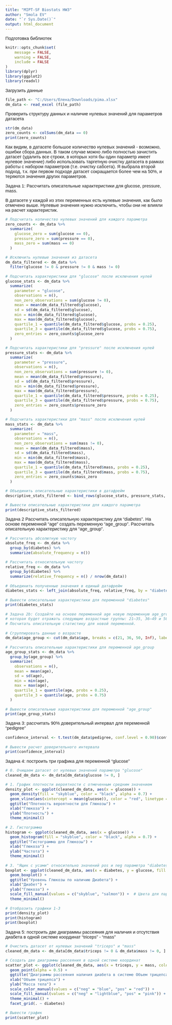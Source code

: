 ---
title: "MIPT-SF Biostats HW3"
author: "Smola EV"
date: "`r Sys.Date()`"
output: html_document
---
```{=html}
<style type="text/css">
body{
  font-family: Arial;
  font-size: 11pt;
}
/* Headers */
h1, h2{
  font-size: 16pt;
}
</style>
```

Подготовка библиотек

```{r setup, include=TRUE, message=FALSE, warning=FALSE}
knitr::opts_chunk$set(
	message = FALSE,
	warning = FALSE,
	include = FALSE
)
library(dplyr)
library(ggplot2)
library(readxl)
```


Загрузить данные

```{r, include=TRUE}
file_path <- "C:/Users/Елена/Downloads/pima.xlsx"
dm_data <- read_excel (file_path)
```

Проверить структуру данных и наличие нулевых значений для параметров датасета

```{r, include=TRUE}
str(dm_data)
zero_counts <- colSums(dm_data == 0)
print(zero_counts)
```

Как видим, в датасете большое количество нулевых значений - возможно, ошибки сбора данных. В таком случае можно либо полностью зачистить датасет (удалить все строки, в которых хотя бы один параметр имеет нулевое значение) либо использовать таргетную очистку датасета в рамках работы с набором параметров (т.е. очистку сабсета). Я выбрала второй подход, т.к. при первом подходе датасет сокращается более чем на 50%, и теряются значения других параметров.

Задача 1: Рассчитать описательные характеристики для glucose, pressure, mass.

В датасете у каждой из этих переменных есть нулевые значения, как было отмечено выше. Нулевые значения нужно исключить, чтобы они не влияли на расчет характеристик.

```{r, include=TRUE}
# Подсчитать количество нулевых значений для каждого параметра
zero_counts <- dm_data %>%
  summarize(
    glucose_zero = sum(glucose == 0),
    pressure_zero = sum(pressure == 0),
    mass_zero = sum(mass == 0)
  )

# Исключить нулевые значения из датасета
dm_data_filtered <- dm_data %>%
  filter(glucose != 0 & pressure != 0 & mass != 0)

# Подсчитать характеристики для "glucose" после исключения нулей
glucose_stats <- dm_data %>%
  summarize(
    parameter = "glucose",
    observations = n(),
    non_zero_observations = sum(glucose != 0),
    mean = mean(dm_data_filtered$glucose),
    sd = sd(dm_data_filtered$glucose),
    min = min(dm_data_filtered$glucose),
    max = max(dm_data_filtered$glucose),
    quartile_1 = quantile(dm_data_filtered$glucose, probs = 0.25),
    quartile_3 = quantile(dm_data_filtered$glucose, probs = 0.75),
    zero_entries = zero_counts$glucose_zero
  )

# Подсчитать характеристики для "pressure" после исключения нулей
pressure_stats <- dm_data %>%
  summarize(
    parameter = "pressure",
    observations = n(),
    non_zero_observations = sum(pressure != 0),
    mean = mean(dm_data_filtered$pressure),
    sd = sd(dm_data_filtered$pressure),
    min = min(dm_data_filtered$pressure),
    max = max(dm_data_filtered$pressure),
    quartile_1 = quantile(dm_data_filtered$pressure, probs = 0.25),
    quartile_3 = quantile(dm_data_filtered$pressure, probs = 0.75),
    zero_entries = zero_counts$pressure_zero
  )

# Подсчитать характеристики для "mass" после исключения нулей
mass_stats <- dm_data %>%
  summarize(
    parameter = "mass",
    observations = n(),
    non_zero_observations = sum(mass != 0),
    mean = mean(dm_data_filtered$mass),
    sd = sd(dm_data_filtered$mass),
    min = min(dm_data_filtered$mass),
    max = max(dm_data_filtered$mass),
    quartile_1 = quantile(dm_data_filtered$mass, probs = 0.25),
    quartile_3 = quantile(dm_data_filtered$mass, probs = 0.75),
    zero_entries = zero_counts$mass_zero
  )

# Объединить описательные характеристики в датафрейм
descriptive_stats_filtered <- bind_rows(glucose_stats, pressure_stats, mass_stats)

# Вывести описательные характеристики для каждого параметра
print(descriptive_stats_filtered)
```

Задача 2
Рассчитать описательную характеристику для "diabetes". На основе переменной "age" создать переменную "age_group". Рассчитать описательную характеристику для "age_group".

```{r, include=TRUE}
# Рассчитать абсолютную частоту
absolute_freq <- dm_data %>%
  group_by(diabetes) %>%
  summarize(absolute_frequency = n())

# Рассчитать относительную частоту
relative_freq <- dm_data %>%
  group_by(diabetes) %>%
  summarize(relative_frequency = n() / nrow(dm_data))

# Объединить полученные значения в единый датафрейм
diabetes_stats <- left_join(absolute_freq, relative_freq, by = "diabetes")

# Вывести описательные характеристики для переменной "diabetes"
print(diabetes_stats)

# Задача 2b: Создайте на основе переменной age новую переменную age_group, 
# которая будет отражать следующие возрастные группы: 21–35, 36–49 и 50+. 
# Посчитать описательную статистику для новой переменной.

# Сгруппировать данные о возрасте 
dm_data$age_group <- cut(dm_data$age, breaks = c(21, 36, 50, Inf), labels = c("21-35", "36-49", "50 plus"), right = FALSE)

# Рассчитать описательные характеристики для переменной age_group
age_group_stats <- dm_data %>%
  group_by(age_group) %>%
  summarize(
    observations = n(),
    mean = mean(age),
    sd = sd(age),
    min = min(age),
    max = max(age),
    quartile_1 = quantile(age, probs = 0.25),
    quartile_3 = quantile(age, probs = 0.75)
  )

# Вывести описательные характеристики для переменной "age_group"
print(age_group_stats)
```

Задача 3: рассчитать 90% доверительный интервал для переменной "pedigree"

```{r, include=TRUE}
confidence_interval <- t.test(dm_data$pedigree, conf.level = 0.90)$conf.int

# Вывести расчет доверительного интервала
print(confidence_interval)
```

Задача 4: построить три графика для переменной "glucose"

```{r, include=TRUE}
# 0. Очищаем датасет от нулевых значений параметра "glucose"
cleaned_dm_data <- dm_data[dm_data$glucose != 0, ]

# 1. График плотности вероятности с отмеченным средним значением
density_plot <- ggplot(cleaned_dm_data, aes(x = glucose)) +
  geom_density(fill = "skyblue", color = "black", alpha = 0.7) +
  geom_vline(aes(xintercept = mean(glucose)), color = "red", linetype = "dashed", size = 1) +
  ggtitle("Плотность вероятности для Глюкозы") +
  xlab("Глюкоза") +
  ylab("Плотность") +
  theme_minimal()

# 2. Гистограмма
histogram <- ggplot(cleaned_dm_data, aes(x = glucose)) +
  geom_histogram(fill = "skyblue", color = "black", alpha = 0.7) +
  ggtitle("Гистограмма для Глюкозы") +
  xlab("Глюкоза") +
  ylab("Частота") +
  theme_minimal()

# 3. "Ящик с усами" относительно значений pos и neg параметра "diabetes"
boxplot <- ggplot(cleaned_dm_data, aes(x = diabetes, y = glucose, fill = diabetes)) +
  geom_boxplot() +
  ggtitle("Уровень Глюкозы по наличию Диабета") +
  xlab("Диабет") +
  ylab("Глюкоза") +
  scale_fill_manual(values = c("skyblue", "salmon")) +  # Цвета для параметров "pos" и "neg"
  theme_minimal()

# Отобразить графики 1-3
print(density_plot)
print(histogram)
print(boxplot)
```

Задача 5: построить две диаграммы рассеяния для наличия и отсутствия диабета в одной системе координат "triceps" - "mass"

```{r, include=TRUE}
# Очистить датасет от нулевых значений "triceps" и "mass"
cleaned_dm_data <- dm_data[dm_data$triceps != 0 & dm_data$mass != 0, ]

# Создать две диаграммы рассеяния в одной системе координат
scatter_plot <- ggplot(cleaned_dm_data, aes(x = triceps, y = mass, color = diabetes, fill = diabetes)) +
  geom_point(alpha = 0.5) +
  ggtitle("Диаграммы рассеяния наличия диабета в системе Объем трицепса vs Масса тела") +
  xlab("Объем трицепса") +
  ylab("Масса тела") +
  scale_color_manual(values = c("neg" = "blue", "pos" = "red")) +
  scale_fill_manual(values = c("neg" = "lightblue", "pos" = "pink")) +
  theme_minimal() +
  facet_grid(. ~ diabetes)

# Вывести график
print(scatter_plot)
```


